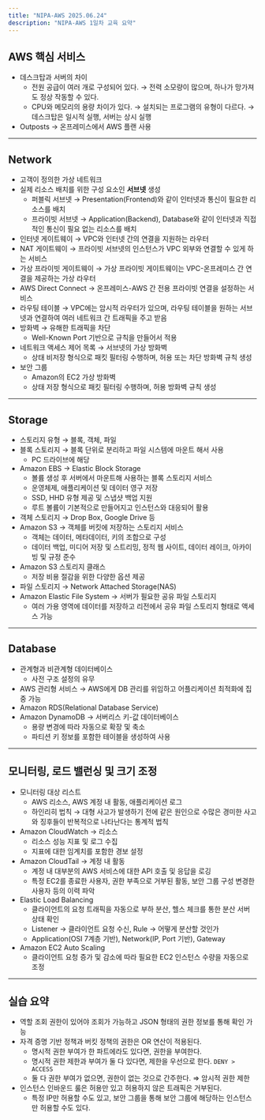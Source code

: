 ```yaml
---
title: "NIPA-AWS 2025.06.24"
description: "NIPA-AWS 1일차 교육 요약"
---
```


## AWS 핵심 서비스

- 데스크탑과 서버의 차이
  - 전원 공급이 여러 개로 구성되어 있다.
    → 전력 소모량이 많으며, 하나가 망가져도 정상 작동할 수 있다.
  - CPU와 메모리의 용량 차이가 있다.
    → 설치되는 프로그램의 유형이 다르다.
    → 데스크탑은 일시적 실행, 서버는 상시 실행
- Outposts → 온프레미스에서 AWS 플랜 사용

---

## Network

- 고객이 정의한 가상 네트워크
- 실제 리소스 배치를 위한 구성 요소인 **서브넷** 생성
  - 퍼블릭 서브넷 → Presentation(Frontend)와 같이 인터넷과 통신이 필요한 리소스를 배치
  - 프라이빗 서브넷 → Application(Backend), Database와 같이 인터넷과 직접적인 통신이 필요 없는 리소스를 배치
- 인터넷 게이트웨이 → VPC와 인터넷 간의 연결을 지원하는 라우터
- NAT 게이트웨이 → 프라이빗 서브넷의 인스턴스가 VPC 외부와 연결할 수 있게 하는 서비스
- 가상 프라이빗 게이트웨이 → 가상 프라이빗 게이트웨이는 VPC-온프레미스 간 연결을 제공하는 가상 라우터
- AWS Direct Connect → 온프레미스-AWS 간 전용 프라이빗 연결을 설정하는 서비스
- 라우팅 테이블 → VPC에는 암시적 라우터가 있으며, 라우팅 테이블을 원하는 서브넷과 연결하여 여러 네트워크 간 트래픽을 주고 받음
- 방화벽 → 유해한 트래픽을 차단
  - Well-Known Port 기반으로 규칙을 만들어서 적용
- 네트워크 액세스 제어 목록 → 서브넷의 가상 방화벽
  - 상태 비저장 형식으로 패킷 필터링 수행하며, 허용 또는 차단 방화벽 규칙 생성
- 보안 그룹
  - Amazon의 EC2 가상 방화벽
  - 상태 저장 형식으로 패킷 필터링 수행하며, 허용 방화벽 규칙 생성

---

## Storage

- 스토리지 유형 → 블록, 객체, 파일
- 블록 스토리지 → 블록 단위로 분리하고 파일 시스템에 마운트 해서 사용
  - PC 드라이브에 해당
- Amazon EBS → Elastic Block Storage
  - 볼륨 생성 후 서버에서 마운트해 사용하는 블록 스토리지 서비스
  - 운영체제, 애플리케이션 및 데이터 영구 저장
  - SSD, HHD 유형 제공 및 스냅샷 백업 지원
  - 루트 볼륨이 기본적으로 만들어지고 인스턴스와 대응되어 활용
- 객체 스토리지 → Drop Box, Google Drive 등
- Amazon S3 → 객체를 버킷에 저장하는 스토리지 서비스
  - 객체는 데이터, 메타데이터, 키의 조합으로 구성
  - 데이터 백업, 미디어 저장 및 스트리밍, 정적 웹 사이트, 데이터 레이크, 아카이빙 및 규정 준수
- Amazon S3 스토리지 클래스
  - 저장 비용 절감을 위한 다양한 옵션 제공
- 파일 스토리지 → Network Attached Storage(NAS)
- Amazon Elastic File System → 서버가 필요한 공유 파일 스토리지
  - 여러 가용 영역에 데이터를 저장하고 리전에서 공유 파일 스토리지 형태로 액세스 가능

---

## Database

- 관계형과 비관계형 데이터베이스
  - 사전 구조 설정의 유무
- AWS 관리형 서비스 → AWS에게 DB 관리를 위임하고 어플리케이션 최적화에 집중 가능
- Amazon RDS(Relational Database Service)
- Amazon DynamoDB → 서버리스 키-값 데이터베이스
  - 용량 변경에 따라 자동으로 확장 및 축소
  - 파티션 키 정보를 포함한 테이블을 생성하여 사용

---

## 모니터링, 로드 밸런싱 및 크기 조정

- 모니터링 대상 리스트
  - AWS 리소스, AWS 계정 내 활동, 애플리케이션 로그
  - 하인리히 법칙 → 대형 사고가 발생하기 전에 같은 원인으로 수많은 경미한 사고와 징후들이 반복적으로 나타난다는 통계적 법칙
- Amazon CloudWatch → 리소스
  - 리소스 성능 지표 및 로그 수집
  - 지표에 대한 임계치를 포함한 경보 설정
- Amazon CloudTail → 계정 내 활동
  - 계정 내 대부분의 AWS 서비스에 대한 API 호출 및 응답을 로깅
  - 특정 EC2를 종료한 사용자, 권한 부족으로 거부된 활동, 보안 그룹 구성 변경한 사용자 등의 이력 파악
- Elastic Load Balancing
  - 클라이언트의 요청 트래픽을 자동으로 부하 분산, 헬스 체크를 통한 분산 서버 상태 확인
  - Listener → 클라이언트 요청 수신, Rule → 어떻게 분산할 것인가
  - Application(OSI 7계층 기반), Network(IP, Port 기반), Gateway
- Amazon EC2 Auto Scaling
  - 클라이언트 요청 증가 및 감소에 따라 필요한 EC2 인스턴스 수량을 자동으로 조정

---

## 실습 요약

- 역할 조회 권한이 있어야 조회가 가능하고 JSON 형태의 권한 정보를 통해 확인 가능
- 자격 증명 기반 정책과 버킷 정책의 권한은 OR 연산이 적용된다.
  - 명시적 권한 부여가 한 파트에라도 있다면, 권한을 부여한다.
  - 명시적 권한 제한과 부여가 둘 다 있다면, 제한을 우선으로 한다. `DENY > ACCESS`
  - 둘 다 권한 부여가 없으면, 권한이 없는 것으로 간주한다. ⇒ 암시적 권한 제한
- 인스턴스 인바운드 룰은 허용만 있고 허용하지 않은 트래픽은 거부된다.
  - 특정 IP만 허용할 수도 있고, 보안 그룹을 통해 보안 그룹에 해당하는 인스턴스만 허용할 수도 있다.
